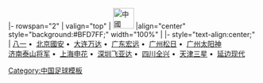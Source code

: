 <noinclude>{{fb start}}</noinclude>
{{fb inner start}}
|- rowspan="2"
| valign="top" | [[File:Flag of the People's Republic of China.svg|42px|中國]] 
|align="center" style="background:#BFD7FF;" width="100%" | {{Tnavbar-header|'''[[1996年中國足球甲A聯賽|1996年]][[中國足球甲A聯賽]]'''|甲A1996}}
{{fb inner end}}
{{fb inner start}} 
|- style="text-align:center;"
|
[[八一足球俱乐部|八一]]&nbsp;•&nbsp;
[[北京國安足球俱樂部|北京國安]]&nbsp;•&nbsp;
[[大连实德足球俱乐部|大连万达]]&nbsp;•&nbsp;
[[广东宏远足球俱乐部|广东宏远]]&nbsp;•&nbsp;
[[广州松日足球俱樂部|广州松日]]&nbsp;•&nbsp;
[[广州医药足球俱樂部|广州太阳神]]
<br>
[[山東魯能泰山足球俱樂部|济南泰山将军]]&nbsp;•&nbsp;
[[上海申花足球俱樂部|上海申花]]&nbsp;•&nbsp;
[[深圳足球俱樂部|深圳飞亚达]]&nbsp;•&nbsp;
[[四川冠城足球俱乐部|四川全兴]]&nbsp;•&nbsp;
[[天津泰达足球俱樂部|天津三星]]&nbsp;•&nbsp;
[[延边足球俱樂部|延边现代]]
{{fb inner end}}<noinclude>
{{fb end}}
{{using fb}}
</noinclude>
<noinclude>[[Category:中国足球模板]]</noinclude>